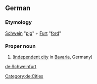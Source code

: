 ==German==
{{wikipedia}}
{{wikipedia|lang=de}}
===Etymology===
[[Schwein]] "[[pig]]" + [[Furt]] "[[ford]]"
===Proper noun===
{{de-proper noun}}

# {{l|en|Schweinfurt}} ([[independent city]] in [[Bavaria]], Germany)

[[Category:de:Cities]]

[[de:Schweinfurt]]